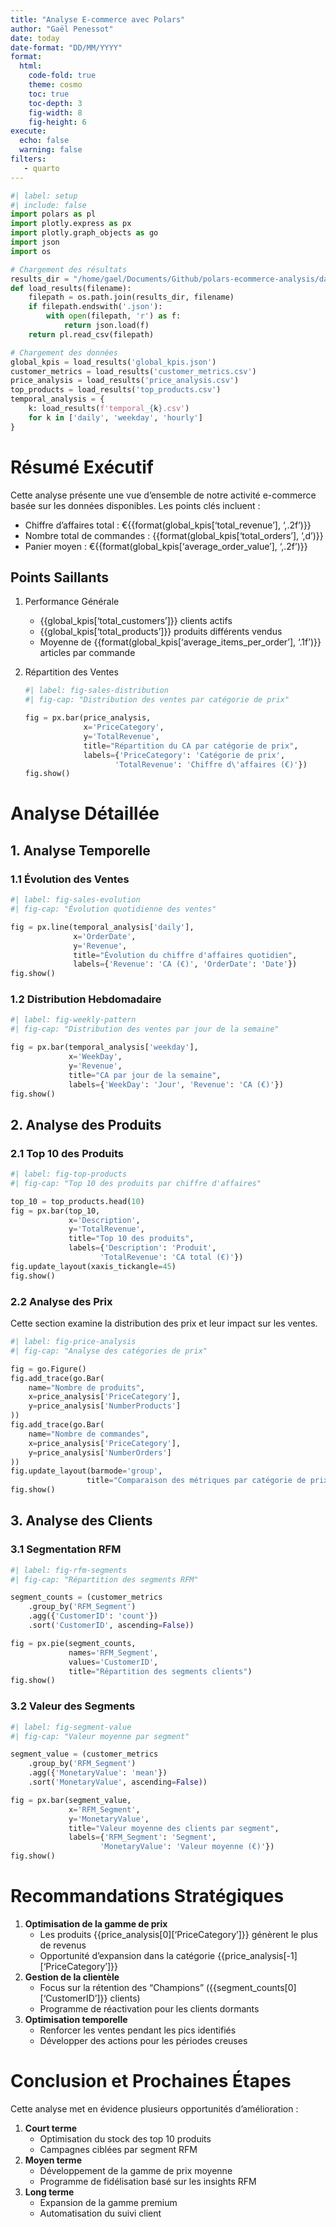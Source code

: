 ```yaml
---
title: "Analyse E-commerce avec Polars"
author: "Gaël Penessot"
date: today
date-format: "DD/MM/YYYY"
format: 
  html:
    code-fold: true
    theme: cosmo
    toc: true
    toc-depth: 3
    fig-width: 8
    fig-height: 6
execute:
  echo: false
  warning: false
filters:
   - quarto
---
```


```python
#| label: setup
#| include: false
import polars as pl
import plotly.express as px
import plotly.graph_objects as go
import json
import os

# Chargement des résultats
results_dir = "/home/gael/Documents/Github/polars-ecommerce-analysis/data/processed/report_20250119_002231/results"
def load_results(filename):
    filepath = os.path.join(results_dir, filename)
    if filepath.endswith('.json'):
        with open(filepath, 'r') as f:
            return json.load(f)
    return pl.read_csv(filepath)

# Chargement des données
global_kpis = load_results('global_kpis.json')
customer_metrics = load_results('customer_metrics.csv')
price_analysis = load_results('price_analysis.csv')
top_products = load_results('top_products.csv')
temporal_analysis = {
    k: load_results(f'temporal_{k}.csv') 
    for k in ['daily', 'weekday', 'hourly']
}
```

# Résumé Exécutif

Cette analyse présente une vue d'ensemble de notre activité e-commerce basée sur les données disponibles. Les points clés incluent :

- Chiffre d'affaires total : €{{format(global_kpis['total_revenue'], ',.2f')}}
- Nombre total de commandes : {{format(global_kpis['total_orders'], ',d')}}
- Panier moyen : €{{format(global_kpis['average_order_value'], ',.2f')}}

## Points Saillants

1. Performance Générale
   - {{global_kpis['total_customers']}} clients actifs
   - {{global_kpis['total_products']}} produits différents vendus
   - Moyenne de {{format(global_kpis['average_items_per_order'], '.1f')}} articles par commande

2. Répartition des Ventes
   ```python
   #| label: fig-sales-distribution
   #| fig-cap: "Distribution des ventes par catégorie de prix"
   
   fig = px.bar(price_analysis, 
                x='PriceCategory', 
                y='TotalRevenue',
                title="Répartition du CA par catégorie de prix",
                labels={'PriceCategory': 'Catégorie de prix', 
                       'TotalRevenue': 'Chiffre d\'affaires (€)'})
   fig.show()
   ```

# Analyse Détaillée

## 1. Analyse Temporelle

### 1.1 Évolution des Ventes
```python
#| label: fig-sales-evolution
#| fig-cap: "Évolution quotidienne des ventes"

fig = px.line(temporal_analysis['daily'], 
              x='OrderDate', 
              y='Revenue',
              title="Évolution du chiffre d'affaires quotidien",
              labels={'Revenue': 'CA (€)', 'OrderDate': 'Date'})
fig.show()
```

### 1.2 Distribution Hebdomadaire
```python
#| label: fig-weekly-pattern
#| fig-cap: "Distribution des ventes par jour de la semaine"

fig = px.bar(temporal_analysis['weekday'],
             x='WeekDay',
             y='Revenue',
             title="CA par jour de la semaine",
             labels={'WeekDay': 'Jour', 'Revenue': 'CA (€)'})
fig.show()
```

## 2. Analyse des Produits

### 2.1 Top 10 des Produits
```python
#| label: fig-top-products
#| fig-cap: "Top 10 des produits par chiffre d'affaires"

top_10 = top_products.head(10)
fig = px.bar(top_10,
             x='Description',
             y='TotalRevenue',
             title="Top 10 des produits",
             labels={'Description': 'Produit', 
                    'TotalRevenue': 'CA total (€)'})
fig.update_layout(xaxis_tickangle=45)
fig.show()
```

### 2.2 Analyse des Prix
Cette section examine la distribution des prix et leur impact sur les ventes.

```python
#| label: fig-price-analysis
#| fig-cap: "Analyse des catégories de prix"

fig = go.Figure()
fig.add_trace(go.Bar(
    name="Nombre de produits",
    x=price_analysis['PriceCategory'],
    y=price_analysis['NumberProducts']
))
fig.add_trace(go.Bar(
    name="Nombre de commandes",
    x=price_analysis['PriceCategory'],
    y=price_analysis['NumberOrders']
))
fig.update_layout(barmode='group',
                 title="Comparaison des métriques par catégorie de prix")
fig.show()
```

## 3. Analyse des Clients

### 3.1 Segmentation RFM
```python
#| label: fig-rfm-segments
#| fig-cap: "Répartition des segments RFM"

segment_counts = (customer_metrics
    .group_by('RFM_Segment')
    .agg({'CustomerID': 'count'})
    .sort('CustomerID', ascending=False))

fig = px.pie(segment_counts,
             names='RFM_Segment',
             values='CustomerID',
             title="Répartition des segments clients")
fig.show()
```

### 3.2 Valeur des Segments
```python
#| label: fig-segment-value
#| fig-cap: "Valeur moyenne par segment"

segment_value = (customer_metrics
    .group_by('RFM_Segment')
    .agg({'MonetaryValue': 'mean'})
    .sort('MonetaryValue', ascending=False))

fig = px.bar(segment_value,
             x='RFM_Segment',
             y='MonetaryValue',
             title="Valeur moyenne des clients par segment",
             labels={'RFM_Segment': 'Segment',
                    'MonetaryValue': 'Valeur moyenne (€)'})
fig.show()
```

# Recommandations Stratégiques

1. **Optimisation de la gamme de prix**
   - Les produits {{price_analysis[0]['PriceCategory']}} génèrent le plus de revenus
   - Opportunité d'expansion dans la catégorie {{price_analysis[-1]['PriceCategory']}}

2. **Gestion de la clientèle**
   - Focus sur la rétention des "Champions" ({{segment_counts[0]['CustomerID']}} clients)
   - Programme de réactivation pour les clients dormants

3. **Optimisation temporelle**
   - Renforcer les ventes pendant les pics identifiés
   - Développer des actions pour les périodes creuses

# Conclusion et Prochaines Étapes

Cette analyse met en évidence plusieurs opportunités d'amélioration :

1. **Court terme**
   - Optimisation du stock des top 10 produits
   - Campagnes ciblées par segment RFM

2. **Moyen terme**
   - Développement de la gamme de prix moyenne
   - Programme de fidélisation basé sur les insights RFM

3. **Long terme**
   - Expansion de la gamme premium
   - Automatisation du suivi client